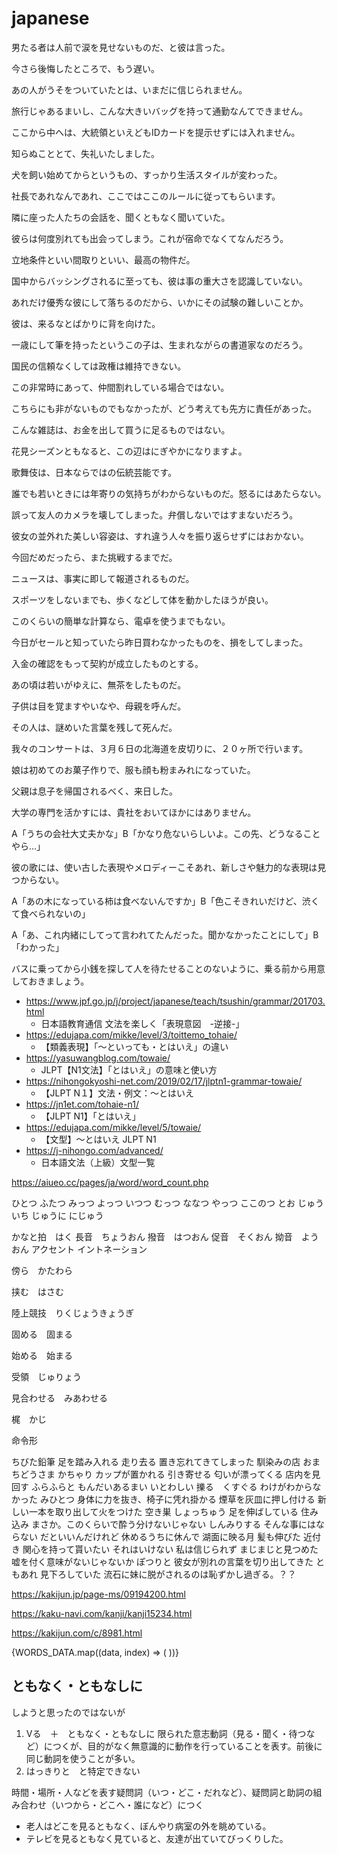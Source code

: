 # japanese


男たる者は人前で涙を見せないものだ、と彼は言った。

今さら後悔したところで、もう遅い。

あの人がうそをついていたとは、いまだに信じられません。

旅行じゃあるまいし、こんな大きいバッグを持って通勤なんてできません。

ここから中へは、大統領といえどもIDカードを提示せずには入れません。

知らぬこととて、失礼いたしました。

犬を飼い始めてからというもの、すっかり生活スタイルが変わった。

社長であれなんであれ、ここではここのルールに従ってもらいます。

隣に座った人たちの会話を、聞くともなく聞いていた。

彼らは何度別れても出会ってしまう。これが宿命でなくてなんだろう。

立地条件といい間取りといい、最高の物件だ。

国中からバッシングされるに至っても、彼は事の重大さを認識していない。

あれだけ優秀な彼にして落ちるのだから、いかにその試験の難しいことか。

彼は、来るなとばかりに背を向けた。

一歳にして筆を持ったというこの子は、生まれながらの書道家なのだろう。

国民の信頼なくしては政権は維持できない。

この非常時にあって、仲間割れしている場合ではない。

こちらにも非がないものでもなかったが、どう考えても先方に責任があった。

こんな雑誌は、お金を出して買うに足るものではない。

花見シーズンともなると、この辺はにぎやかになりますよ。

歌舞伎は、日本ならではの伝統芸能です。

誰でも若いときには年寄りの気持ちがわからないものだ。怒るにはあたらない。

誤って友人のカメラを壊してしまった。弁償しないではすまないだろう。

彼女の並外れた美しい容姿は、すれ違う人々を振り返らせずにはおかない。

今回だめだったら、また挑戦するまでだ。

ニュースは、事実に即して報道されるものだ。

スポーツをしないまでも、歩くなどして体を動かしたほうが良い。

このくらいの簡単な計算なら、電卓を使うまでもない。

今日がセールと知っていたら昨日買わなかったものを、損をしてしまった。

入金の確認をもって契約が成立したものとする。

あの頃は若いがゆえに、無茶をしたものだ。

子供は目を覚ますやいなや、母親を呼んだ。

その人は、謎めいた言葉を残して死んだ。

我々のコンサートは、３月６日の北海道を皮切りに、２０ヶ所で行います。

娘は初めてのお菓子作りで、服も顔も粉まみれになっていた。

父親は息子を帰国されるべく、来日した。

大学の専門を活かすには、貴社をおいてほかにはありません。

A「うちの会社大丈夫かな」B「かなり危ないらしいよ。この先、どうなることやら…」

彼の歌には、使い古した表現やメロディーこそあれ、新しさや魅力的な表現は見つからない。

A「あの木になっている柿は食べないんですか」B「色こそきれいだけど、渋くて食べられないの」

A「あ、これ内緒にしてって言われてたんだった。聞かなかったことにして」B「わかった」

バスに乗ってから小銭を探して人を待たせることのないように、乗る前から用意しておきましょう。

- https://www.jpf.go.jp/j/project/japanese/teach/tsushin/grammar/201703.html
  - 日本語教育通信 文法を楽しく「表現意図　-逆接-」
- https://edujapa.com/mikke/level/3/toittemo_tohaie/
  - 【類義表現】「〜といっても・とはいえ」の違い
- https://yasuwangblog.com/towaie/
  - JLPT【N1文法】「とはいえ」の意味と使い方
- https://nihongokyoshi-net.com/2019/02/17/jlptn1-grammar-towaie/
  - 【JLPT N１】文法・例文：〜とはいえ
- https://jn1et.com/tohaie-n1/
  - 【JLPT N1】「とはいえ」　
- https://edujapa.com/mikke/level/5/towaie/
  - 【文型】〜とはいえ JLPT N1
- https://j-nihongo.com/advanced/
  - 日本語文法（上級）文型一覧










https://aiueo.cc/pages/ja/word/word_count.php

ひとつ
ふたつ
みっつ
よっつ
いつつ
むっつ
ななつ
やっつ
ここのつ
とお
じゅういち
じゅうに
にじゅう

かなと拍　はく
長音　ちょうおん
撥音　はつおん
促音　そくおん
拗音　ようおん
アクセント
イントネーション

傍ら　かたわら

挟む　はさむ

陸上競技　りくじょうきょうぎ

固める　固まる

始める　始まる

受領　じゅりょう

見合わせる　みあわせる

梶　かじ

命令形

ちびた鉛筆
足を踏み入れる
走り去る
置き忘れてきてしまった
馴染みの店
おまちどうさま
かちゃり
カップが置かれる
引き寄せる
匂いが漂ってくる
店内を見回す
ふらふらと
もんだいあるまい
いとわしい
擽る　くすぐる
わけがわからなかった
みひとつ
身体に力を抜き、椅子に凭れ掛かる
煙草を灰皿に押し付ける
新しい一本を取り出して火をつけた
空き巣
しょっちゅう
足を伸ばしている
住み込み
まさか。このくらいで酔う分けないじゃない
しんみりする
そんな事にはならない
だといいんだけれど
休めるうちに休んで
湖面に映る月
髪も伸びた
近付き
関心を持って貰いたい
それはいけない
私は信じられず
まじまじと見つめた
嘘を付く意味がないじゃないか
ぽつりと
彼女が別れの言葉を切り出してきた
ともあれ
見下ろしていた
流石に妹に脱がされるのは恥ずかし過ぎる。？？

https://kakijun.jp/page-ms/09194200.html

https://kaku-navi.com/kanji/kanji15234.html

https://kakijun.com/c/8981.html


<div>
  {WORDS_DATA.map((data, index) => (
    <WordList key={data.id} words={data.content} />
  ))}
</div>
<WordList collection={SYNONYM_DATA} />
<WordList collection={COLLECTION_DATA} />

## ともなく・ともなしに

しようと思ったのではないが

1. Vる　＋　ともなく・ともなしに
   限られた意志動詞（見る・聞く・待つなど）につくが、目的がなく無意識的に動作を行っていることを表す。前後に同じ動詞を使うことが多い。
2. はっきりと　と特定できない

時間・場所・人などを表す疑問詞（いつ・どこ・だれなど）、疑問詞と助詞の組み合わせ（いつから・どこへ・誰になど）につく

- 老人はどこを見るともなく、ぼんやり病室の外を眺めている。
- テレビを見るともなく見ていると、友達が出ていてびっくりした。
